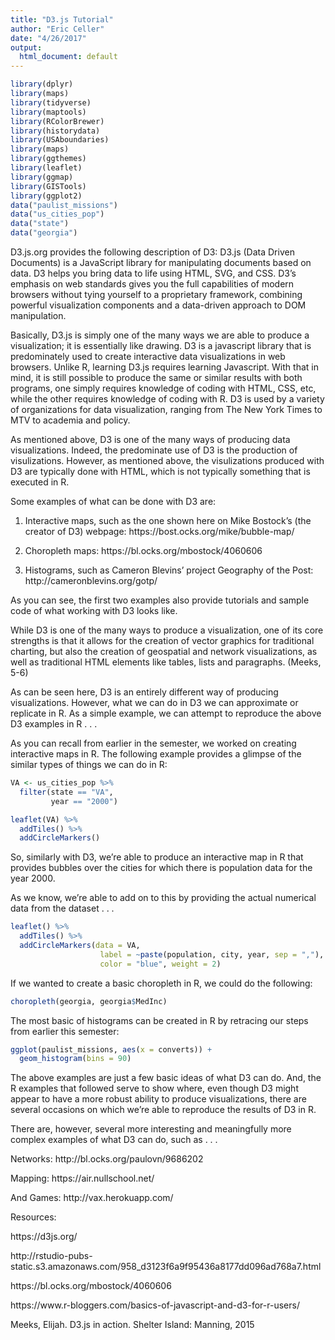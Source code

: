 ```yaml
---
title: "D3.js Tutorial"
author: "Eric Celler"
date: "4/26/2017"
output:
  html_document: default
---
```


```r
library(dplyr)
library(maps)
library(tidyverse)
library(maptools)
library(RColorBrewer)
library(historydata)
library(USAboundaries)
library(maps)
library(ggthemes)
library(leaflet)
library(ggmap)
library(GISTools)
library(ggplot2)
data("paulist_missions")
data("us_cities_pop")
data("state")
data("georgia")
```

D3.js.org provides the following description of D3: D3.js (Data Driven Documents) is a JavaScript library for manipulating documents based on data. D3 helps you bring data to life using HTML, SVG, and CSS. D3’s emphasis on web standards gives you the full capabilities of modern browsers without tying yourself to a proprietary framework, combining powerful visualization components and a data-driven approach to DOM manipulation.

Basically, D3.js is simply one of the many ways we are able to produce a visualization; it is essentially like drawing.  D3 is a javascript library that is predominately used to create interactive data visualizations in web browsers.  Unlike R, learning D3.js requires learning Javascript.  With that in mind, it is still possible to produce the same or similar results with both programs, one simply requires knowledge of coding with HTML, CSS, etc, while the other requires knowledge of coding with R.  D3 is used by a variety of organizations for data visualization, ranging from The New York Times to MTV to academia and policy.

As mentioned above, D3 is one of the many ways of producing data visualizations.  Indeed, the predominate use of D3 is the production of visulizations.  However, as mentioned above, the visulizations produced with D3 are typically done with HTML, which is not typically something that is executed in R.  

Some examples of what can be done with D3 are:


(1) Interactive maps, such as the one shown here on Mike Bostock's (the creator of D3) webpage: https://bost.ocks.org/mike/bubble-map/

(2) Choropleth maps: https://bl.ocks.org/mbostock/4060606

(3) Histograms, such as Cameron Blevins' project Geography of the Post: http://cameronblevins.org/gotp/


As you can see, the first two examples also provide tutorials and sample code of what working with D3 looks like.


While D3 is one of the many ways to produce a visualization, one of its core strengths is that it allows for the creation of vector graphics for traditional charting, but also the creation of geospatial and network visualizations, as well as traditional HTML elements like tables, lists and paragraphs.  (Meeks, 5-6)


As can be seen here, D3 is an entirely different way of producing visualizations.  However, what we can do in D3 we can approximate or replicate in R.  As a simple example, we can attempt to reproduce the above D3 examples in R . . . 

As you can recall from earlier in the semester, we worked on creating interactive maps in R. The following example provides a glimpse of the similar types of things we can do in R:


```r
VA <- us_cities_pop %>%
  filter(state == "VA",
         year == "2000")
```

```r
leaflet(VA) %>%
  addTiles() %>%
  addCircleMarkers() 
```




So, similarly with D3, we're able to produce an interactive map in R that provides bubbles over the cities for which there is population data for the year 2000.

As we know, we're able to add on to this by providing the actual numerical data from the dataset . . . 


```r
leaflet() %>%
  addTiles() %>%
  addCircleMarkers(data = VA,
                    label = ~paste(population, city, year, sep = ","),
                    color = "blue", weight = 2)
```


If we wanted to create a basic choropleth in R, we could do the following:

```r
choropleth(georgia, georgia$MedInc)
```

The most basic of histograms can be created in R by retracing our steps from earlier this semester:

```r
ggplot(paulist_missions, aes(x = converts)) +
  geom_histogram(bins = 90)
```


The above examples are just a few basic ideas of what D3 can do.  And, the R examples that followed serve to show where, even though D3 might appear to have a more robust ability to produce visualizations, there are several occasions on which we're able to reproduce the results of D3 in R.

There are, however, several more interesting and meaningfully more complex examples of what D3 can do, such as . . . 

Networks: http://bl.ocks.org/paulovn/9686202

Mapping: https://air.nullschool.net/

And Games: http://vax.herokuapp.com/


Resources:

https://d3js.org/

http://rstudio-pubs-static.s3.amazonaws.com/958_d3123f6a9f95436a8177dd096ad768a7.html

https://bl.ocks.org/mbostock/4060606

https://www.r-bloggers.com/basics-of-javascript-and-d3-for-r-users/

Meeks, Elijah. D3.js in action. Shelter Island: Manning, 2015
